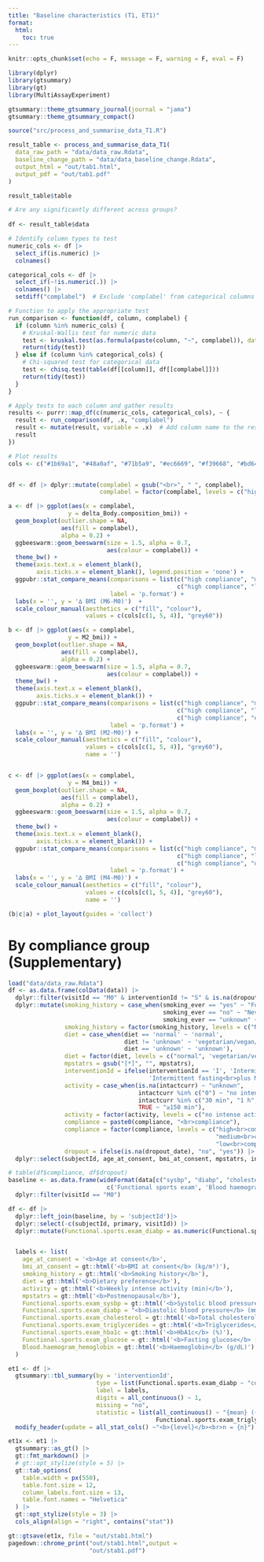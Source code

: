 ```yaml
---
title: "Baseline characteristics (T1, ET1)"
format:
  html:
    toc: true
---
```


```r
knitr::opts_chunk$set(echo = F, message = F, warning = F, eval = F)

library(dplyr)
library(gtsummary)
library(gt)
library(MultiAssayExperiment)

gtsummary::theme_gtsummary_journal(journal = "jama")
gtsummary::theme_gtsummary_compact()
```


```r
source("src/process_and_summarise_data_T1.R")

result_table <- process_and_summarise_data_T1(
  data_raw_path = "data/data_raw.Rdata",
  baseline_change_path = "data/data_baseline_change.Rdata",
  output_html = "out/tab1.html",
  output_pdf = "out/tab1.pdf"
)

result_table$table
```



```r
# Are any significantly different across groups?
  
df <- result_table$data

# Identify column types to test
numeric_cols <- df |>
  select_if(is.numeric) |> 
  colnames()

categorical_cols <- df |> 
  select_if(~!is.numeric(.)) |> 
  colnames() |> 
  setdiff("complabel")  # Exclude 'complabel' from categorical columns

# Function to apply the appropriate test
run_comparison <- function(df, column, complabel) {
  if (column %in% numeric_cols) {
    # Kruskal-Wallis test for numeric data
    test <- kruskal.test(as.formula(paste(column, "~", complabel)), data = df)
    return(tidy(test))
  } else if (column %in% categorical_cols) {
    # Chi-squared test for categorical data
    test <- chisq.test(table(df[[column]], df[[complabel]]))
    return(tidy(test))
  }
}

# Apply tests to each column and gather results
results <- purrr::map_df(c(numeric_cols, categorical_cols), ~ {
  result <- run_comparison(df, .x, "complabel")
  result <- mutate(result, variable = .x)  # Add column name to the results
  result
})

# Plot results
cols <- c("#1b69a1", "#48a0af", "#71b5a9", "#ec6669", "#f39668", "#bd647d", "#832c9b", "#5f70a8")


df <- df |> dplyr::mutate(complabel = gsub("<br>", " ", complabel),
                          complabel = factor(complabel, levels = c("high compliance", "medium compliance", "low compliance", "dropout ")))

a <- df |> ggplot(aes(x = complabel,
                 y = delta_Body.composition_bmi)) +
  geom_boxplot(outlier.shape = NA,
               aes(fill = complabel),
               alpha = 0.2) +
  ggbeeswarm::geom_beeswarm(size = 1.5, alpha = 0.7,
                            aes(colour = complabel)) +
  theme_bw() +
  theme(axis.text.x = element_blank(),
        axis.ticks.x = element_blank(), legend.position = 'none') +
  ggpubr::stat_compare_means(comparisons = list(c("high compliance", "medium compliance"),
                                                c("high compliance", "low compliance")),
                             label = 'p.format') +
  labs(x = '', y = '∆ BMI (M6-M0)')  +
  scale_colour_manual(aesthetics = c("fill", "colour"),
                      values = c(cols[c(1, 5, 4)], "grey60"))

b <- df |> ggplot(aes(x = complabel,
                 y = M2_bmi)) +
  geom_boxplot(outlier.shape = NA,
               aes(fill = complabel),
               alpha = 0.2) +
  ggbeeswarm::geom_beeswarm(size = 1.5, alpha = 0.7,
                            aes(colour = complabel)) +
  theme_bw() +
  theme(axis.text.x = element_blank(),
        axis.ticks.x = element_blank()) +
  ggpubr::stat_compare_means(comparisons = list(c("high compliance", "medium compliance"),
                                                c("high compliance", "low compliance"),
                                                c("high compliance", "dropout ")),
                             label = 'p.format') +
  labs(x = '', y = '∆ BMI (M2-M0)') +
  scale_colour_manual(aesthetics = c("fill", "colour"),
                      values = c(cols[c(1, 5, 4)], "grey60"),
                      name = '')


c <- df |> ggplot(aes(x = complabel,
                 y = M4_bmi)) +
  geom_boxplot(outlier.shape = NA,
               aes(fill = complabel),
               alpha = 0.2) +
  ggbeeswarm::geom_beeswarm(size = 1.5, alpha = 0.7,
                            aes(colour = complabel)) +
  theme_bw() +
  theme(axis.text.x = element_blank(),
        axis.ticks.x = element_blank()) +
  ggpubr::stat_compare_means(comparisons = list(c("high compliance", "medium compliance"),
                                                c("high compliance", "low compliance"),
                                                c("high compliance", "dropout ")),
                             label = 'p.format') +
  labs(x = '', y = '∆ BMI (M4-M0)') +
  scale_colour_manual(aesthetics = c("fill", "colour"),
                      values = c(cols[c(1, 5, 4)], "grey60"),
                      name = '')

(b|c|a) + plot_layout(guides = 'collect')
```


# By compliance group (Supplementary)

```r
load("data/data_raw.Rdata")
df <- as.data.frame(colData(data)) |> 
  dplyr::filter(visitId == "M0" & interventionId != "S" & is.na(dropout_date)) |> 
  dplyr::mutate(smoking_history = case_when(smoking_ever == "yes" ~ "Former smoker",
                                            smoking_ever == "no" ~ "Never smoker",
                                            smoking_ever == "unknown" ~ "unknown"),
                smoking_history = factor(smoking_history, levels = c("Never smoker", "Former smoker", "unknown")),
                diet = case_when(diet == 'normal' ~ 'normal',
                                 diet != 'unknown' ~ 'vegetarian/vegan/pescetarian',
                                 diet == 'unknown' ~ 'unknown'),
                diet = factor(diet, levels = c("normal", 'vegetarian/vegan/pescetarian', 'unknown')),
                mpstatrs = gsub("[*]", "", mpstatrs),
                interventionId = ifelse(interventionId == 'I', 'Intermittent fasting<br>',
                                        'Intermittent fasting<br>plus MCT'),
                activity = case_when(is.na(intactcurr) ~ "unknown",
                                     intactcurr %in% c("0") ~ "no intense activity",
                                     intactcurr %in% c("30 min", "1 h", "1.5 h", "2 h") ~ "30-149 min",
                                     TRUE ~ "≥150 min"),
                activity = factor(activity, levels = c("no intense activity", "30-149 min", "≥150 min", "unknown")),
                compliance = paste0(compliance, "<br>compliance"),
                compliance = factor(compliance, levels = c("high<br>compliance",
                                                           "medium<br>compliance",
                                                           "low<br>compliance")),
                dropout = ifelse(is.na(dropout_date), "no", "yes")) |> 
  dplyr::select(subjectId, age_at_consent, bmi_at_consent, mpstatrs, interventionId, diet, smoking_history, activity)

# table(df$compliance, df$dropout)
baseline <- as.data.frame(wideFormat(data[c("sysbp", "diabp", "cholesterol", "triglycerides", "hba1c", "glucose", "hemoglobin"),,
                            c('Functional sports exam', 'Blood haemogram')], colDataCols = c("visitId", "subjectId"))) |> 
  dplyr::filter(visitId == "M0") 

df <- df |> 
  dplyr::left_join(baseline, by = 'subjectId')|> 
  dplyr::select(-c(subjectId, primary, visitId)) |> 
  dplyr::mutate(Functional.sports.exam_diabp = as.numeric(Functional.sports.exam_diabp)) 


  labels <- list(
    age_at_consent = '<b>Age at consent</b>',
    bmi_at_consent = gt::html('<b>BMI at consent</b> (kg/m²)'),
    smoking_history = gt::html('<b>Smoking history</b>'),
    diet = gt::html('<b>Dietary preference</b>'),
    activity = gt::html('<b>Weekly intense activity (min)</b>'),
    mpstatrs = gt::html('<b>Postmenopausal</b>'),
    Functional.sports.exam_sysbp = gt::html('<b>Systolic blood pressure</b> (mmHg)'),
    Functional.sports.exam_diabp = "<b>Diastolic blood pressure</b> (mmHg)",
    Functional.sports.exam_cholesterol = gt::html('<b>Total cholesterol</b> (mg/dL)'),
    Functional.sports.exam_triglycerides = gt::html('<b>Triglycerides</b> (mg/dL)'),
    Functional.sports.exam_hba1c = gt::html('<b>HbA1c</b> (%)'),
    Functional.sports.exam_glucose = gt::html('<b>Fasting glucose</b> (mg/dL)'),
    Blood.haemogram_hemoglobin = gt::html('<b>Haemoglobin</b> (g/dL)')
  )

et1 <- df |> 
  gtsummary::tbl_summary(by = 'interventionId',
                         type = list(Functional.sports.exam_diabp ~ "continuous"),
                         label = labels,
                         digits = all_continuous() ~ 1,
                         missing = "no",
                         statistic = list(all_continuous() ~ "{mean} ({sd})",
                                          Functional.sports.exam_triglycerides ~ "{median} ({IQR})")) |> 
  modify_header(update = all_stat_cols() ~"<b>{level}</b><br>n = {n}")

et1x <- et1 |> 
  gtsummary::as_gt() |> 
  gt::fmt_markdown() |> 
  # gt::opt_stylize(style = 5) |> 
  gt::tab_options(
    table.width = px(550),
    table.font.size = 12,
    column_labels.font.size = 13,
    table.font.names = "Helvetica"
  ) |> 
  gt::opt_stylize(style = 3) |> 
  cols_align(align = "right", contains("stat"))

gt::gtsave(et1x, file = "out/stab1.html")
pagedown::chrome_print("out/stab1.html",output =
                       "out/stab1.pdf")

```

